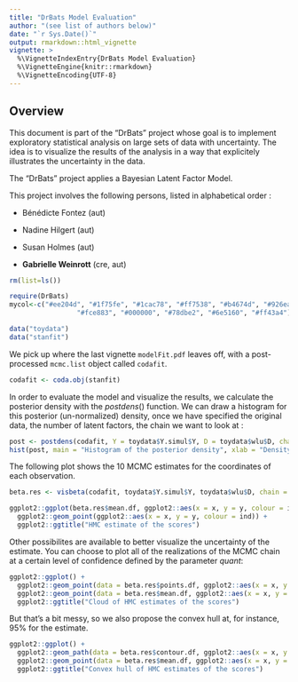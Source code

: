 ---
title: "DrBats Model Evaluation"
author: "(see list of authors below)"
date: "`r Sys.Date()`"
output: rmarkdown::html_vignette
vignette: >
  %\VignetteIndexEntry{DrBats Model Evaluation}
  %\VignetteEngine{knitr::rmarkdown}
  %\VignetteEncoding{UTF-8}
---

## Overview

This document is part of the "DrBats" project whose goal is to implement exploratory statistical analysis on large sets of data with uncertainty.  The idea is to visualize the results of the analysis in a way that explicitely illustrates the uncertainty in the data.

The "DrBats" project applies a Bayesian Latent Factor Model. 

This project involves the following persons, listed in alphabetical order :

* Bénédicte Fontez (aut)

* Nadine Hilgert (aut)

* Susan Holmes (aut)

* **Gabrielle Weinrott** (cre, aut)

```{r, echo = F}
rm(list=ls())
```

```{r, messages = F}
require(DrBats)
mycol<-c("#ee204d", "#1f75fe", "#1cac78", "#ff7538", "#b4674d", "#926eae",
                 "#fce883", "#000000", "#78dbe2", "#6e5160", "#ff43a4")

data("toydata")
data("stanfit")
```

We pick up where the last vignette `modelFit.pdf` leaves off, with a post-processed `mcmc.list` object called `codafit`.

```{r}
codafit <- coda.obj(stanfit)
```

In order to evaluate the model and visualize the results, we calculate the posterior density with the $postdens()$ function.  We can draw a histogram for this posterior (un-normalized) density, once we have specified the original data, the number of latent factors, the chain we want to look at : 

```{r}
post <- postdens(codafit, Y = toydata$Y.simul$Y, D = toydata$wlu$D, chain = 1)
hist(post, main = "Histogram of the posterior density", xlab = "Density")
```

The following plot shows the $10$ MCMC estimates for the coordinates of each observation. 

```{r}
beta.res <- visbeta(codafit, toydata$Y.simul$Y, toydata$wlu$D, chain = 1, axes = c(1, 2), quant = c(0.05, 0.95))

ggplot2::ggplot(beta.res$mean.df, ggplot2::aes(x = x, y = y, colour = ind)) +
  ggplot2::geom_point(ggplot2::aes(x = x, y = y, colour = ind)) +
  ggplot2::ggtitle("HMC estimate of the scores")
```

Other possibilites are available to better visualize the uncertainty of the estimate.  You can choose to plot all of the realizations of the MCMC chain at a certain level of confidence defined by the parameter $quant$: 

```{r}
ggplot2::ggplot() +
  ggplot2::geom_point(data = beta.res$points.df, ggplot2::aes(x = x, y = y, colour = ind)) +
  ggplot2::geom_point(data = beta.res$mean.df, ggplot2::aes(x = x, y = y, colour = ind)) +
  ggplot2::ggtitle("Cloud of HMC estimates of the scores")
```

But that's a bit messy, so we also propose the convex hull at, for instance, 95% for the estimate.  

```{r}
ggplot2::ggplot() +
  ggplot2::geom_path(data = beta.res$contour.df, ggplot2::aes(x = x, y = y, colour = ind)) +
  ggplot2::geom_point(data = beta.res$mean.df, ggplot2::aes(x = x, y = y, colour = ind)) +
  ggplot2::ggtitle("Convex hull of HMC estimates of the scores")
```
